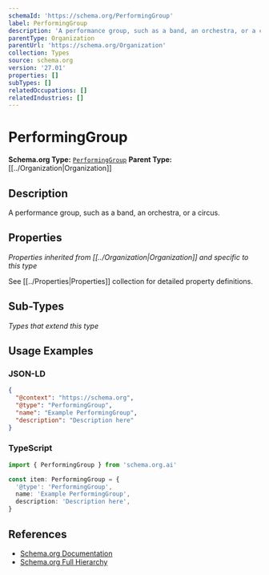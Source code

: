 ```yaml
---
schemaId: 'https://schema.org/PerformingGroup'
label: PerformingGroup
description: 'A performance group, such as a band, an orchestra, or a circus.'
parentType: Organization
parentUrl: 'https://schema.org/Organization'
collection: Types
source: schema.org
version: '27.01'
properties: []
subTypes: []
relatedOccupations: []
relatedIndustries: []
---
```

# PerformingGroup

**Schema.org Type:** [`PerformingGroup`](https://schema.org/PerformingGroup)
**Parent Type:** [[../Organization|Organization]]

## Description

A performance group, such as a band, an orchestra, or a circus.

## Properties

*Properties inherited from [[../Organization|Organization]] and specific to this type*

See [[../Properties|Properties]] collection for detailed property definitions.

## Sub-Types

*Types that extend this type*

## Usage Examples

### JSON-LD

```json
{
  "@context": "https://schema.org",
  "@type": "PerformingGroup",
  "name": "Example PerformingGroup",
  "description": "Description here"
}
```

### TypeScript

```typescript
import { PerformingGroup } from 'schema.org.ai'

const item: PerformingGroup = {
  '@type': 'PerformingGroup',
  name: 'Example PerformingGroup',
  description: 'Description here',
}
```

## References

- [Schema.org Documentation](https://schema.org/PerformingGroup)
- [Schema.org Full Hierarchy](https://schema.org/docs/full.html)
